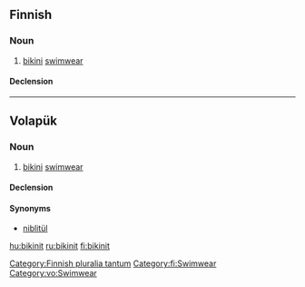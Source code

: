 ==Finnish==

===Noun===
{{fi-noun}} {{g|p}}

# [[bikini]] [[swimwear]]

[[Category:Finnish pluralia tantum]]

====Declension====
{{fi-decl-paperi|bikin|ä|nosg=1}}

[[Category:fi:Swimwear]]

----

==Volapük==

===Noun===
{{vo-noun|-}}

# [[bikini]] [[swimwear]]

====Declension====
{{vo-decl-noun-np}}

====Synonyms====
* [[niblitül]]

[[Category:vo:Swimwear]]

[[hu:bikinit]]
[[ru:bikinit]]
[[fi:bikinit]]